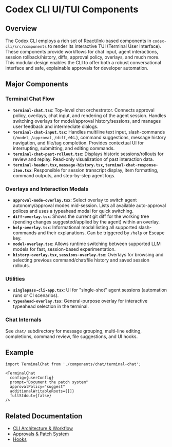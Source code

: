 # Codex CLI UI/TUI Components

## Overview

The Codex CLI employs a rich set of React/Ink-based components in `codex-cli/src/components` to render its interactive TUI (Terminal User Interface). These components provide workflows for chat input, agent interactions, session rollback/history, diffs, approval policy, overlays, and much more. This modular design enables the CLI to offer both a robust conversational interface and safe, explainable approvals for developer automation.

## Major Components

### Terminal Chat Flow
- **`terminal-chat.tsx`**: Top-level chat orchestrator. Connects approval policy, overlays, chat input, and rendering of the agent session. Handles switching overlays for model/approval history/sessions, and manages user feedback and intermediate dialogs.
- **`terminal-chat-input.tsx`**: Handles multiline text input, slash-commands (`/model`, `/approval`, `/diff`, etc.), command suggestions, message history navigation, and file/tag completion. Provides contextual UI for interrupting, submitting, and editing commands.
- **`terminal-chat-past-rollout.tsx`**: Displays historic sessions/rollouts for review and replay. Read-only visualization of past interaction data.
- **`terminal-header.tsx`, `message-history.tsx`, `terminal-chat-response-item.tsx`**: Responsible for session transcript display, item formatting, command outputs, and step-by-step agent logs.

### Overlays and Interaction Modals
- **`approval-mode-overlay.tsx`**: Select overlay to switch agent autonomy/approval modes mid-session. Lists all available auto-approval polices and uses a typeahead modal for quick switching.
- **`diff-overlay.tsx`**: Shows the current git diff for the working tree (pending changes suggested/applied by the agent) within an overlay.
- **`help-overlay.tsx`**: Informational modal listing all supported slash-commands and their explanations. Can be triggered by `/help` or Escape key.
- **`model-overlay.tsx`**: Allows runtime switching between supported LLM models for fast, session-based experimentation.
- **`history-overlay.tsx`, `sessions-overlay.tsx`**: Overlays for browsing and selecting previous command/chat/file history and saved session rollouts.

### Utilities
- **`singlepass-cli-app.tsx`**: UI for "single-shot" agent sessions (automation runs or CI scenarios).
- **`typeahead-overlay.tsx`**: General-purpose overlay for interactive typeahead selection in the terminal.

### Chat Internals
See `chat/` subdirectory for message grouping, multi-line editing, completions, command review, file suggestions, and UI hooks.

## Example

```tsx
import TerminalChat from './components/chat/terminal-chat';

<TerminalChat
  config={userConfig}
  prompt="Document the patch system"
  approvalPolicy="suggest"
  additionalWritableRoots={[]}
  fullStdout={false}
/>
```

## Related Documentation
- [CLI Architecture & Workflow](./cli.mdx)
- [Approvals & Patch System](./patch-approval.mdx)
- [Hooks](./hooks.mdx)
